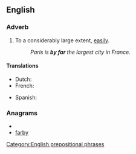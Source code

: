 ==English==

===Adverb===
{{en-adv|pos=[[by]] [[far]]|-}}

# {{idiom}} To a considerably large extent, [[easily]].
#: ''Paris is '''by far''' the largest city in France.''

====Translations====
{{trans-top|to a large extent}}
* Dutch: {{t-|nl|verreweg}}
* French: {{t+|fr|de loin}}
{{trans-mid}}
* Spanish: {{t|es|de lejos}}
{{trans-bottom}}

===Anagrams===
* {{alphagram|abfry}}
* [[farby#English|farby]]

[[Category:English prepositional phrases]]